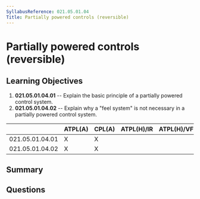 ```yaml
---
SyllabusReference: 021.05.01.04
Title: Partially powered controls (reversible)
---
```


# Partially powered controls (reversible)

## Learning Objectives

1. **021.05.01.04.01** -- Explain the basic principle of a partially powered
   control system.
2. **021.05.01.04.02** -- Explain why a "feel system" is not necessary in a
   partially powered control system.

|                 | ATPL(A) | CPL(A) | ATPL(H)/IR | ATPL(H)/VFR | CPL(H) | IR  | CBIR(A) |
| --------------- | ------- | ------ | ---------- | ----------- | ------ | --- | ------- |
| 021.05.01.04.01 | X       | X      |            |             |        |     |         |
| 021.05.01.04.02 | X       | X      |            |             |        |     |         |

## Summary

## Questions
